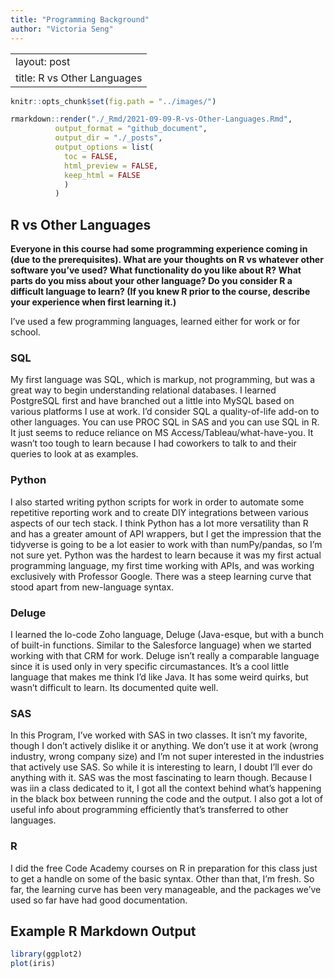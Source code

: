 ```yaml
---
title: "Programming Background"
author: "Victoria Seng"
---
```


---
layout: post
title: R vs Other Languages
---

```r
knitr::opts_chunk$set(fig.path = "../images/")
```

```r
rmarkdown::render("./_Rmd/2021-09-09-R-vs-Other-Languages.Rmd", 
          output_format = "github_document",
          output_dir = "./_posts", 
          output_options = list(
            toc = FALSE, 
            html_preview = FALSE, 
            keep_html = FALSE
            )
          )
```

## R vs Other Languages

**Everyone in this course had some programming experience coming in (due to the prerequisites).  What are your thoughts on R vs whatever other software you've used?  What functionality do you like about R?  What parts do you miss about your other language?  Do you consider R a difficult language to learn? (If you knew R prior to the course, describe your experience when first learning it.)**

I've used a few programming languages, learned either for work or for school. 

### SQL

My first language was SQL, which is markup, not programming, but was a great way to begin understanding relational databases. I learned PostgreSQL first and have branched out a little into MySQL based on various platforms I use at work. I'd consider SQL a quality-of-life add-on to other languages. You can use PROC SQL in SAS and you can use SQL in R. It just seems to reduce reliance on MS Access/Tableau/what-have-you. It wasn't too tough to learn because I had coworkers to talk to and their queries to look at as examples.

### Python

I also started writing python scripts for work in order to automate some repetitive reporting work and to create DIY integrations between various aspects of our tech stack. I think Python has a lot more versatility than R and has a greater amount of API wrappers, but I get the impression that the tidyverse is going to be a lot easier to work with than numPy/pandas, so I'm not sure yet. Python was the hardest to learn because it was my first actual programming language, my first time working with APIs, and was working exclusively with Professor Google. There was a steep learning curve that stood apart from new-language syntax.

### Deluge

I learned the lo-code Zoho language, Deluge (Java-esque, but with a bunch of built-in functions. Similar to the Salesforce language) when we started working with that CRM for work. Deluge isn't really a comparable language since it is used only in very specific circumastances. It's a cool little language that makes me think I'd like Java. It has some weird quirks, but wasn't difficult to learn. Its documented quite well.

### SAS

In this Program, I've worked with SAS in two classes. It isn't my favorite, though I don't actively dislike it or anything. We don't use it at work (wrong industry, wrong company size) and I'm not super interested in the industries that actively use SAS. So while it is interesting to learn, I doubt I'll ever do anything with it. SAS was the most fascinating to learn though. Because I was iin a class dedicated to it, I got all the context behind what's happening in the black box between running the code and the output. I also got a lot of useful info about programming efficiently that's transferred to other languages.

### R

I did the free Code Academy courses on R in preparation for this class just to get a handle on some of the basic syntax. Other than that, I'm fresh. So far, the learning curve has been very manageable, and the packages we've used so far have had good documentation. 

## Example R Markdown Output

```r
library(ggplot2)
plot(iris)
```